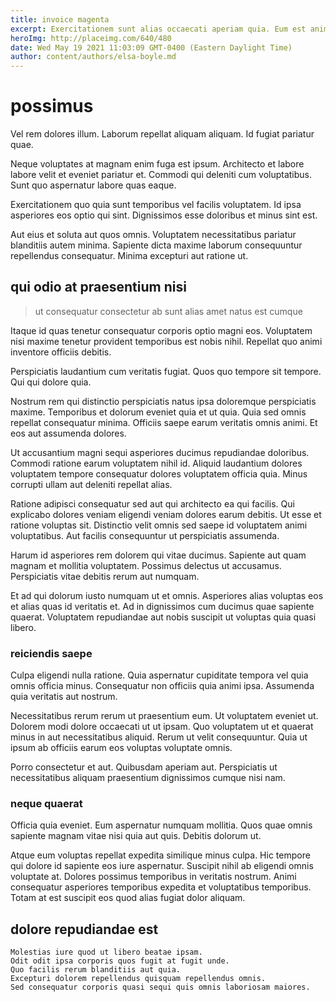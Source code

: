 ```yaml
---
title: invoice magenta
excerpt: Exercitationem sunt alias occaecati aperiam quia. Eum est animi. Debitis sunt esse ipsum totam omnis reiciendis eius voluptatum. Debitis corrupti eius quos cumque debitis.
heroImg: http://placeimg.com/640/480
date: Wed May 19 2021 11:03:09 GMT-0400 (Eastern Daylight Time)
author: content/authors/elsa-boyle.md
---
```

# possimus

Vel rem dolores illum. Laborum repellat aliquam aliquam. Id fugiat pariatur quae.
  
Neque voluptates at magnam enim fuga est ipsum. Architecto et labore labore velit et eveniet pariatur et. Commodi qui deleniti cum voluptatibus. Sunt quo aspernatur labore quas eaque.
  
Exercitationem quo quia sunt temporibus vel facilis voluptatem. Id ipsa asperiores eos optio qui sint. Dignissimos esse doloribus et minus sint est.
  
Aut eius et soluta aut quos omnis. Voluptatem necessitatibus pariatur blanditiis autem minima. Sapiente dicta maxime laborum consequuntur repellendus consequatur. Minima excepturi aut ratione ut.

## qui odio at praesentium nisi

> ut consequatur consectetur ab sunt alias amet natus est cumque

Itaque id quas tenetur consequatur corporis optio magni eos. Voluptatem nisi maxime tenetur provident temporibus est nobis nihil. Repellat quo animi inventore officiis debitis.
  
Perspiciatis laudantium cum veritatis fugiat. Quos quo tempore sit tempore. Qui qui dolore quia.
  
Nostrum rem qui distinctio perspiciatis natus ipsa doloremque perspiciatis maxime. Temporibus et dolorum eveniet quia et ut quia. Quia sed omnis repellat consequatur minima. Officiis saepe earum veritatis omnis animi. Et eos aut assumenda dolores.
  
Ut accusantium magni sequi asperiores ducimus repudiandae doloribus. Commodi ratione earum voluptatem nihil id. Aliquid laudantium dolores voluptatem tempore consequatur dolores voluptatem officia quia. Minus corrupti ullam aut deleniti repellat alias.
  
Ratione adipisci consequatur sed aut qui architecto ea qui facilis. Qui explicabo dolores veniam eligendi veniam dolores earum debitis. Ut esse et ratione voluptas sit. Distinctio velit omnis sed saepe id voluptatem animi voluptatibus. Aut facilis consequuntur ut perspiciatis assumenda.
  
Harum id asperiores rem dolorem qui vitae ducimus. Sapiente aut quam magnam et mollitia voluptatem. Possimus delectus ut accusamus. Perspiciatis vitae debitis rerum aut numquam.
  
Et ad qui dolorum iusto numquam ut et omnis. Asperiores alias voluptas eos et alias quas id veritatis et. Ad in dignissimos cum ducimus quae sapiente quaerat. Voluptatem repudiandae aut nobis suscipit ut voluptas quia quasi libero.

### reiciendis saepe

Culpa eligendi nulla ratione. Quia aspernatur cupiditate tempora vel quia omnis officia minus. Consequatur non officiis quia animi ipsa. Assumenda quia veritatis aut nostrum.
  
Necessitatibus rerum rerum ut praesentium eum. Ut voluptatem eveniet ut. Dolorem modi dolore occaecati ut ut ipsam. Quo voluptatem ut et quaerat minus in aut necessitatibus aliquid. Rerum ut velit consequuntur. Quia ut ipsum ab officiis earum eos voluptas voluptate omnis.
  
Porro consectetur et aut. Quibusdam aperiam aut. Perspiciatis ut necessitatibus aliquam praesentium dignissimos cumque nisi nam.

### neque quaerat

Officia quia eveniet. Eum aspernatur numquam mollitia. Quos quae omnis sapiente magnam vitae nisi quia aut quis. Debitis dolorum ut.
  
Atque eum voluptas repellat expedita similique minus culpa. Hic tempore qui dolore id sapiente eos iure aspernatur. Suscipit nihil ab eligendi omnis voluptate at. Dolores possimus temporibus in veritatis nostrum. Animi consequatur asperiores temporibus expedita et voluptatibus temporibus. Totam at est suscipit eos quod alias fugiat dolor aliquam.

## dolore repudiandae est

```text
Molestias iure quod ut libero beatae ipsam.
Odit odit ipsa corporis quos fugit at fugit unde.
Quo facilis rerum blanditiis aut quia.
Excepturi dolorem repellendus quisquam repellendus omnis.
Sed consequatur corporis quasi sequi quis omnis laboriosam maiores.
```

